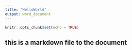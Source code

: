 ---
title: "HelloWorld"
output: word_document
---

```{r setup, include=FALSE}
knitr::opts_chunk$set(echo = TRUE)
```

## this is a markdown file to the document

